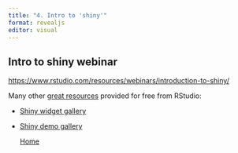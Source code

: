 ```yaml
---
title: "4. Intro to 'shiny'"
format: revealjs
editor: visual
---
```


## Intro to shiny webinar

<https://www.rstudio.com/resources/webinars/introduction-to-shiny/>

Many other [great resources](https://www.rstudio.com/resources/webinars/) provided for free from RStudio:

-   [Shiny widget gallery](https://shiny.rstudio.com/gallery/widget-gallery.html)

<!-- -->

-   [Shiny demo gallery](https://shiny.rstudio.com/gallery/#demos)

    ::: footer
    [Home](https://leahcrowe.github.io/Shiny_SMM22_workshop/)
    :::
